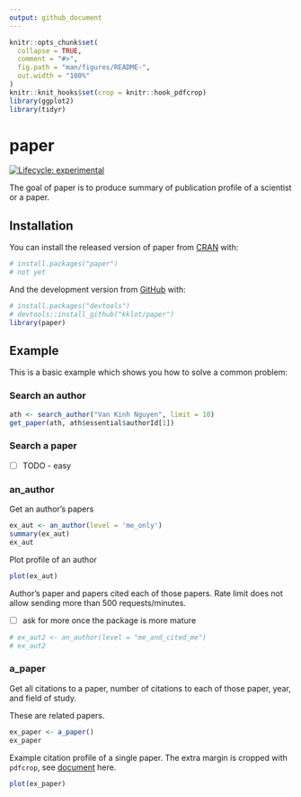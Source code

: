 ```yaml
---
output: github_document
---
```


<!-- README.md is generated from README.Rmd. Please edit that file -->

```r
knitr::opts_chunk$set(
  collapse = TRUE,
  comment = "#>",
  fig.path = "man/figures/README-",
  out.width = "100%"
)
knitr::knit_hooks$set(crop = knitr::hook_pdfcrop)
library(ggplot2)
library(tidyr)
```

# paper

<!-- badges: start -->
[![Lifecycle: experimental](https://img.shields.io/badge/lifecycle-experimental-orange.svg)](https://lifecycle.r-lib.org/articles/stages.html#experimental)
<!-- badges: end -->

The goal of paper is to produce summary of publication profile of a scientist or a paper.

## Installation

You can install the released version of paper from [CRAN](https://CRAN.R-project.org) with:

```r
# install.packages("paper")
# not yet
```

And the development version from [GitHub](https://github.com/) with:

```r
# install.packages("devtools")
# devtools::install_github("kklot/paper")
library(paper)
```
## Example

This is a basic example which shows you how to solve a common problem:

### Search an author

```r
ath <- search_author("Van Kinh Nguyen", limit = 10)
get_paper(ath, ath$essential$authorId[1])
```

### Search a paper

- [ ] TODO - easy

### an_author

Get an author's papers

```r
ex_aut <- an_author(level = 'me_only')
summary(ex_aut)
ex_aut
```

Plot profile of an author

```r
plot(ex_aut)
```

Author's paper and papers cited each of those papers. 
Rate limit does not allow sending more than 500 requests/minutes.

- [ ] ask for more once the package is more mature

```r
# ex_aut2 <- an_author(level = "me_and_cited_me")
# ex_aut2
```

### a_paper

Get all citations to a paper, number of citations to each of those paper, year, and field of study.

These are related papers.

```r
ex_paper <- a_paper()
ex_paper
```

Example citation profile of a single paper. The extra margin is cropped with `pdfcrop`, see [document](https://bookdown.org/yihui/rmarkdown-cookbook/crop-plot.html) here.

```r
plot(ex_paper)
```